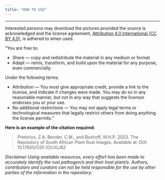 ```yaml
---
title: "HOW TO USE"
---
```


---

Interested persons may download the pictures provided the source is acknowledged and the license agreement, [Attribution 4.0 International (CC BY 4.0)](https://creativecommons.org/licenses/by/4.0/), is adhered to when used.  

“You are free to:

- Share — copy and redistribute the material in any medium or format
- Adapt — remix, transform, and build upon the material for any purpose, even commercially.

Under the following terms:

- Attribution — You must give appropriate credit, provide a link to the license, and indicate if changes were made. You may do so in any reasonable manner, but not in any way that suggests the licensor endorses you or your use.
- No additional restrictions — You may not apply legal terms or technological measures that legally restrict others from doing anything the license permits.”

**Here is an example of the citation required:**

>Pretorius, Z.A. Bender, C.M., and Boshoff, W.H.P. 2023. The Repository of South African Plant Rust Images. Available at: DOI 10.17605/OSF.IO/UGJ8Z


_Disclaimer Using available resources, every effort has been made to accurately identify the rust pathogen/s and their host plant/s. Authors, contributors and curators can not be held responsible for the use by other parties of the information in the repository._


